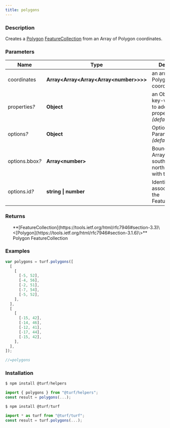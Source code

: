 ```yaml
---
title: polygons
---
```



### Description

Creates a [Polygon](https://tools.ietf.org/html/rfc7946#section-3.1.6) [FeatureCollection](https://tools.ietf.org/html/rfc7946#section-3.3) from an Array of Polygon coordinates.

### Parameters

| Name                 | Type                                           | Description                                                               |
| -------------------- | ---------------------------------------------- | ------------------------------------------------------------------------- |
| coordinates          | **Array\<Array\<Array\<Array\<number\>\>\>\>** | an array of Polygon coordinates                                           |
| properties<i>?</i>   | **Object**                                     | an Object of key-value pairs to add as properties _(default \{\})_        |
| options<i>?</i>      | **Object**                                     | Optional Parameters _(default \{\})_                                      |
| options.bbox<i>?</i> | **Array\<number\>**                            | Bounding Box Array [west, south, east, north] associated with the Feature |
| options.id<i>?</i>   | **string \| number**                           | Identifier associated with the FeatureCollection                          |

### Returns

<ul>
  **[FeatureCollection](https://tools.ietf.org/html/rfc7946#section-3.3)\<[Polygon](https://tools.ietf.org/html/rfc7946#section-3.1.6)\>** Polygon FeatureCollection

</ul>

### Examples

```javascript
var polygons = turf.polygons([
  [
    [
      [-5, 52],
      [-4, 56],
      [-2, 51],
      [-7, 54],
      [-5, 52],
    ],
  ],
  [
    [
      [-15, 42],
      [-14, 46],
      [-12, 41],
      [-17, 44],
      [-15, 42],
    ],
  ],
]);

//=polygons
```

### Installation

```javascript
$ npm install @turf/helpers

import { polygons } from "@turf/helpers";
const result = polygons(...);
```

```javascript
$ npm install @turf/turf

import * as turf from "@turf/turf";
const result = turf.polygons(...);
```
